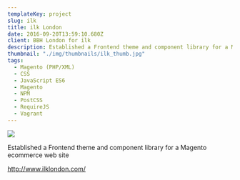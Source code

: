 ```yaml
---
templateKey: project
slug: ilk
title: ilk London
date: 2016-09-20T13:59:10.680Z
client: BBH London for ilk
description: Established a Frontend theme and component library for a Magento ecommerce web site
thumbnail: "./img/thumbnails/ilk_thumb.jpg"
tags:
  - Magento (PHP/XML)
  - CSS
  - JavaScript ES6
  - Magento
  - NPM
  - PostCSS
  - RequireJS
  - Vagrant
---
```


![](/img/ilk.jpg)

Established a Frontend theme and component library for a Magento ecommerce web
site

http://www.ilklondon.com/
